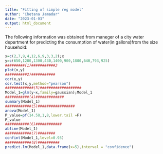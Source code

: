 ---
title: "Fitting of simple reg model"
author: "Chetana Jamadar"
date: "2023-01-03"
output: html_document
---
The following information was obtained from maneger of a city water department for predicting the consumption of water(in gallons)from the size household:
```{r}
x=c(2,7,9,4,12,6,9,3,3,2);x
y=c(650,1200,1300,430,1400,900,1800,640,793,925)
#########(1)###########3
plot(x,y)
##########2)###########
cor(x,y)
cor.test(x,y,method="pearson")
#############(3)###################
Model_1=glm(y~x,family=gaussian);Model_1
###########(4)#############
summary(Model_1)
############(5)#################
anova(Model_1)
P_value=pf(14.58,1,8,lower.tail =F)
P_value
###########(6)############
abline(Model_1)
############(7)########
confint(Model_1,level=0.95)
############(8)##########
predict.lm(Model_1,data.frame(x=5),interval = "confidence")

```

